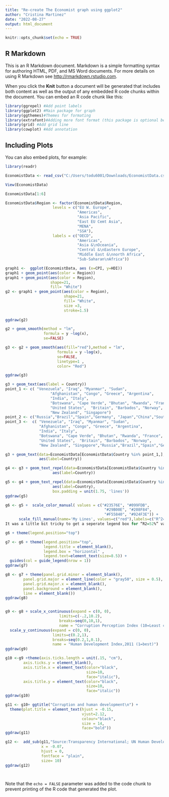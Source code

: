 ---
title: "Re-create The Economist graph using ggplot2"
author: "Cristina Martinez"
date: "2022-08-27"
output: html_document
---

```{r setup, include=FALSE}
knitr::opts_chunk$set(echo = TRUE)
```

## R Markdown

This is an R Markdown document. Markdown is a simple formatting syntax for authoring HTML, PDF, and MS Word documents. For more details on using R Markdown see <http://rmarkdown.rstudio.com>.

When you click the **Knit** button a document will be generated that includes both content as well as the output of any embedded R code chunks within the document. You can embed an R code chunk like this:

```{r cars}
library(ggrepel) #Add point labels
library(ggplot2) #Main package for graph
library(ggthemes)#Themes for formating
library(extrafont)#Adding more font format (this package is optional because it will took sometimes for install all the font)
library(grid) #Add grid line
library(cowplot) #Add annotation
```

## Including Plots

You can also embed plots, for example:

```{r pressure, echo=FALSE}
library(readr)

EconomistData <- read_csv("C:/Users/todu6001/Downloads/EconomistData.csv")

View(EconomistData)
```


```{r pressure, echo=FALSE}

EconomistData[1:6]


```


```{r pressure, echo=FALSE}

EconomistData$Region <- factor(EconomistData$Region,
                     levels = c("EU W. Europe",
                                "Americas",
                                "Asia Pacific",
                                "East EU Cemt Asia",
                                "MENA",
                                "SSA"),
                     labels = c("OECD",
                                "Americas",
                                "Asia &\nOceania",
                                "Central &\nEastern Europe",
                                "Middle East &\nnorth Africa",
                                "Sub-Saharan\nAfrica"))
```


```{r pressure, echo=FALSE}


graph1 <-  ggplot(EconomistData, aes (x=CPI, y=HDI))
graph1 + geom_point(aes(color = Region))
graph1 + geom_point(aes(color = Region),
                    shape=21, 
                    fill= "White")
g2 <- graph1 + geom_point(aes(color = Region),
                          shape=21, 
                          fill= "White",
                          size =3, 
                          stroke=1.5)
                        
ggdraw(g2)

```


```{r pressure, echo=FALSE}
g2 + geom_smooth(method = "lm",
                 formula = y ~log(x), 
                 se=FALSE)              
```


```{r pressure, echo=FALSE}

g3 <- g2 + geom_smooth(aes(fill="red"),method = "lm", 
                       formula = y ~log(x),
                       se=FALSE, 
                       linetype=1 , 
                       color= "Red") 

ggdraw(g3)

```


```{r pressure, echo=FALSE}

g3 + geom_text(aes(label = Country))
point_1 <- c( "Venezuela", "Iraq", "Myanmar", "Sudan",
                    "Afghanistan", "Congo", "Greece", "Argentina", 
                    "India", "Italy",
                    "Botswana", "Cape Verde", "Bhutan", "Rwanda", "France",
                    "United States",  "Britain", "Barbados", "Norway", 
                    "New Zealand", "Singapore")
point_2 <- c("Russia","Brazil","Spain","Germany", "Japan","China","South Africa")
point_3 <-  c( "Venezuela", "Iraq", "Myanmar", "Sudan",
               "Afghanistan", "Congo", "Greece", "Argentina", 
               "India", "Italy",
               "Botswana", "Cape Verde", "Bhutan", "Rwanda", "France",
               "United States",  "Britain", "Barbados", "Norway", 
               "New Zealand", "Singapore","Russia","Brazil","Spain","Germany", "Japan","China","South Africa")

```


```{r pressure, echo=FALSE}

g3 + geom_text(data=EconomistData[EconomistData$Country %in% point_1,], 
               aes(label=Country))

```


```{r pressure, echo=FALSE}
g4 <- g3 + geom_text_repel(data=EconomistData[EconomistData$Country %in% point_1,],
                     aes(label=Country))


```


```{r pressure, echo=FALSE}
g5 <- g4 + geom_text_repel(data=EconomistData[EconomistData$Country %in% point_2,],
                     aes(label=Country),
                     box.padding = unit(1.75, 'lines'))
ggdraw(g5)

```


```{r pressure, echo=FALSE}

g6 <- g5 +  scale_color_manual( values = c("#23576E", "#099FDB", 
                                            "#29B00E", "#208F84", 
                                            "#F55840", "#924F3E")) +
      scale_fill_manual(name='My Lines', values=c("red"),labels=c("R^2=52%"))
It was a little bit tricky to get a seperate legend box for “R2=52%” value. I have to manually added it so that it will appear next to the region legend box. Next we proceed to move the Legend box to the top using theme and legend.position command.

g6 + theme(legend.position="top")


```


```{r pressure, echo=FALSE}

g7 <- g6 + theme(legend.position="top",
                 legend.title = element_blank(),
                 legend.box = "horizontal" ,
                 legend.text=element_text(size=8.5)) +
  guides(col = guide_legend(nrow = 1))
ggdraw(g7)

```


```{r pressure, echo=FALSE}

g8 <- g7 + theme(panel.grid.minor = element_blank(), 
        panel.grid.major = element_line(color = "gray50", size = 0.5),
        panel.grid.major.x = element_blank(),
        panel.background = element_blank(),
        line = element_blank())
ggdraw(g8)



```


```{r pressure, echo=FALSE}

g9 <- g8 + scale_x_continuous(expand = c(0, 0),
                        limits=c(-.2,10.2),
                        breaks=seq(0,10,1), 
                        name = "Corruption Perception Index (10=Least corrupt)") +
  scale_y_continuous(expand = c(0, 0),
                     limits=c(0.2,1),
                     breaks=seq(0.2,1,0.1), 
                     name = "Human Development Index,2011 (1=best)")
ggdraw(g9)


```



```{r}


g10 <-g9 +theme(axis.ticks.length = unit(.15, "cm"),
        axis.ticks.y = element_blank(),
        axis.title.x = element_text(color="black", 
                                    size=10,
                                    face="italic"),
        axis.title.y = element_text(color="black",
                                    size=10,
                                    face="italic"))
ggdraw(g10)

```


```{r}
g11 <- g10+ ggtitle("Corruption and human development\n") + 
  theme(plot.title = element_text(hjust = -0.15, 
                                  vjust=2.12, 
                                  colour="black",
                                  size = 14,
                                  face="bold"))
ggdraw(g11)

```


```{r}
g12 <-  add_sub(g11,"Source:Transparency International; UN Human Development report",
                x = -0.07,
                hjust = 0,
                fontface = "plain",
                size= 10) 
ggdraw(g12)


```


```{r}
```


```{r}
```

Note that the `echo = FALSE` parameter was added to the code chunk to prevent printing of the R code that generated the plot.

